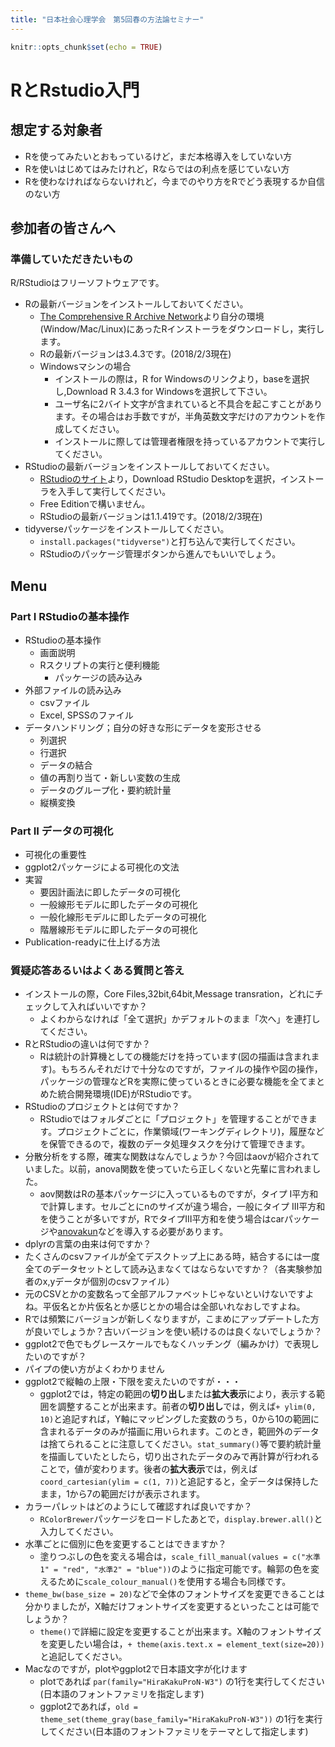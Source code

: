```yaml
---
title: "日本社会心理学会　第5回春の方法論セミナー"
---
```


```r
knitr::opts_chunk$set(echo = TRUE)
```

# RとRstudio入門

## 想定する対象者

+ Rを使ってみたいとおもっているけど，まだ本格導入をしていない方
+ Rを使いはじめてはみたけれど，Rならではの利点を感じていない方
+ Rを使わなければならないけれど，今までのやり方をRでどう表現するか自信のない方

## 参加者の皆さんへ

### 準備していただきたいもの

R/RStudioはフリーソフトウェアです。

+ Rの最新バージョンをインストールしておいてください。
	+ [The Comprehensive R Archive Network](https://cran.r-project.org)より自分の環境(Window/Mac/Linux)にあったRインストーラをダウンロードし，実行します。
	+ Rの最新バージョンは3.4.3です。(2018/2/3現在)
	+ Windowsマシンの場合
		+ インストールの際は，R for Windowsのリンクより，baseを選択し,Download R 3.4.3 for Windowsを選択して下さい。
		+ ユーザ名に2バイト文字が含まれていると不具合を起こすことがあります。その場合はお手数ですが，半角英数文字だけのアカウントを作成してください。
		+ インストールに際しては管理者権限を持っているアカウントで実行してください。
+ RStudioの最新バージョンをインストールしておいてください。
	+ [RStudioのサイト](https://www.rstudio.com)より，Download RStudio Desktopを選択，インストーラを入手して実行してください。
	+ Free Editionで構いません。
	+ RStudioの最新バージョンは1.1.419です。(2018/2/3現在)
	

+ tidyverseパッケージをインストールしてください。
  + `install.packages("tidyverse")`と打ち込んで実行してください。
  + RStudioのパッケージ管理ボタンから進んでもいいでしょう。
	
## Menu

### Part I RStudioの基本操作

+ RStudioの基本操作
  + 画面説明
  + Rスクリプトの実行と便利機能
	+ パッケージの読み込み
+ 外部ファイルの読み込み
  + csvファイル
  + Excel, SPSSのファイル
+ データハンドリング；自分の好きな形にデータを変形させる
	+ 列選択
	+ 行選択
	+ データの結合
	+ 値の再割り当て・新しい変数の生成
	+ データのグループ化・要約統計量
	+ 縦横変換


### Part II データの可視化

+ 可視化の重要性 
+ ggplot2パッケージによる可視化の文法
+ 実習
  + 要因計画法に即したデータの可視化
  + 一般線形モデルに即したデータの可視化
  + 一般化線形モデルに即したデータの可視化
  + 階層線形モデルに即したデータの可視化
+ Publication-readyに仕上げる方法

### 質疑応答あるいはよくある質問と答え

+ インストールの際，Core Files,32bit,64bit,Message transration，どれにチェックして入ればいいですか？
  + よくわからなければ「全て選択」かデフォルトのまま「次へ」を連打してください。
+ RとRStudioの違いは何ですか？
  + Rは統計の計算機としての機能だけを持っています(図の描画は含まれます)。もちろんそれだけで十分なのですが，ファイルの操作や図の操作，パッケージの管理などRを実際に使っているときに必要な機能を全てまとめた統合開発環境(IDE)がRStudioです。
+ RStudioのプロジェクトとは何ですか？
  + RStudioではフォルダごとに「プロジェクト」を管理することができます。プロジェクトごとに，作業領域(ワーキングディレクトリ)，履歴などを保管できるので，複数のデータ処理タスクを分けて管理できます。
+ 分散分析をする際，確実な関数はなんでしょうか？今回はaovが紹介されていました。以前，anova関数を使っていたら正しくないと先輩に言われました。
  + aov関数はRの基本パッケージに入っているものですが，タイプ I平方和で計算します。セルごとにnのサイズが違う場合，一般にタイプ III平方和を使うことが多いですが，RでタイプIII平方和を使う場合はcarパッケージや[anovakun](http://riseki.php.xdomain.jp/index.php?ANOVA君)などを導入する必要があります。
+ dplyrの言葉の由来は何ですか？
+ たくさんのcsvファイルが全てデスクトップ上にある時，結合するには一度全てのデータセットとして読み込まなくてはならないですか？（各実験参加者のx,yデータが個別のcsvファイル）
+ 元のCSVとかの変数名って全部アルファベットじゃないといけないですよね。平仮名とか片仮名とか感じとかの場合は全部いれなおしですよね。
+ Rでは頻繁にバージョンが新しくなりますが，こまめにアップデートした方が良いでしょうか？古いバージョンを使い続けるのは良くないでしょうか？
+ ggplot2で色でもグレースケールでもなくハッチング（編みかけ）で表現したいのですが？
+ パイプの使い方がよくわかりません
+ ggplot2で縦軸の上限・下限を変えたいのですが・・・
  + ggplot2では，特定の範囲の**切り出し**または**拡大表示**により，表示する範囲を調整することが出来ます。前者の**切り出し**では，例えば`+ ylim(0, 10)`と追記すれば，Y軸にマッピングした変数のうち，0から10の範囲に含まれるデータのみが描画に用いられます。このとき，範囲外のデータは捨てられることに注意してください。`stat_summary()`等で要約統計量を描画していたとしたら，切り出されたデータのみで再計算が行われることで，値が変わります。後者の**拡大表示**では，例えば`coord_cartesian(ylim = c(1, 7))`と追記すると，全データは保持したまま，1から7の範囲だけが表示されます。
+ カラーパレットはどのようにして確認すれば良いですか？
  + `RColorBrewer`パッケージをロードしたあとで，`display.brewer.all()`と入力してください。
+ 水準ごとに個別に色を変更することはできますか？
  + 塗りつぶしの色を変える場合は，`scale_fill_manual(values = c("水準1" = "red", "水準2" = "blue"))`のように指定可能です。輪郭の色を変えるために`scale_colour_manual()`を使用する場合も同様です。
+ `theme_bw(base_size = 20)`などで全体のフォントサイズを変更できることは分かりましたが，X軸だけフォントサイズを変更するといったことは可能でしょうか？
  + `theme()`で詳細に設定を変更することが出来ます。X軸のフォントサイズを変更したい場合は，`+ theme(axis.text.x = element_text(size=20))`と追記してください。
+ Macなのですが，plotやggplot2で日本語文字が化けます
  + plotであれば `par(family="HiraKakuProN-W3")` の1行を実行してください(日本語のフォントファミリを指定します)
  + ggplot2であれば，`old = theme_set(theme_gray(base_family="HiraKakuProN-W3"))` の1行を実行してください(日本語のフォントファミリをテーマとして指定します)

